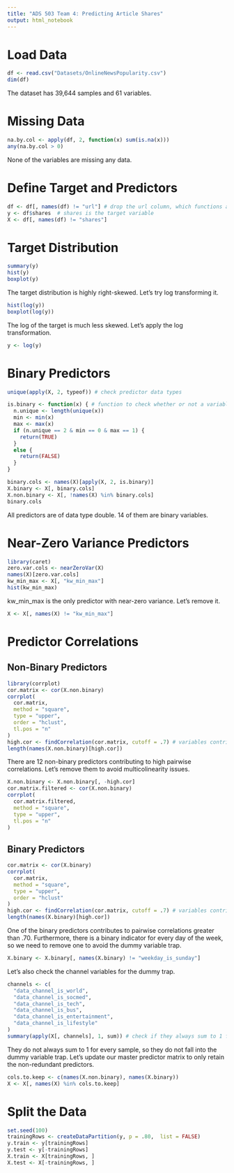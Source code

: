 ```yaml
---
title: "ADS 503 Team 4: Predicting Article Shares"
output: html_notebook
---
```


# Load Data
```r
df <- read.csv("Datasets/OnlineNewsPopularity.csv")
dim(df)
```
The dataset has 39,644 samples and 61 variables. 

# Missing Data
```r
na.by.col <- apply(df, 2, function(x) sum(is.na(x)))
any(na.by.col > 0)
```
None of the variables are missing any data. 

# Define Target and Predictors
```r
df <- df[, names(df) != "url"] # drop the url column, which functions as a sample ID
y <- df$shares  # shares is the target variable 
X <- df[, names(df) != "shares"]
```

# Target Distribution
```r
summary(y)
hist(y)
boxplot(y)
```

The target distribution is highly right-skewed. Let's try log transforming it. 
```r
hist(log(y))
boxplot(log(y))
```

The log of the target is much less skewed. Let's apply the log transformation. 
```r
y <- log(y)
```


# Binary Predictors
```r
unique(apply(X, 2, typeof)) # check predictor data types 

is.binary <- function(x) { # function to check whether or not a variable is binary 
  n.unique <- length(unique(x))
  min <- min(x)
  max <- max(x)
  if (n.unique == 2 & min == 0 & max == 1) {
    return(TRUE)
  }
  else {
    return(FALSE)
  }
}

binary.cols <- names(X)[apply(X, 2, is.binary)]
X.binary <- X[, binary.cols]
X.non.binary <- X[, !names(X) %in% binary.cols]
binary.cols
```
All predictors are of data type double. 14 of them are binary variables. 

# Near-Zero Variance Predictors
```r
library(caret)
zero.var.cols <- nearZeroVar(X)
names(X)[zero.var.cols]
kw_min_max <- X[, "kw_min_max"]
hist(kw_min_max)
```

kw_min_max is the only predictor with near-zero variance. Let's remove it.
```r
X <- X[, names(X) != "kw_min_max"]
```

# Predictor Correlations
## Non-Binary Predictors
```r
library(corrplot)
cor.matrix <- cor(X.non.binary)
corrplot(
  cor.matrix, 
  method = "square", 
  type = "upper", 
  order = "hclust",
  tl.pos = "n"
)
high.cor <- findCorrelation(cor.matrix, cutoff = .7) # variables contributing to high pairwise correlations 
length(names(X.non.binary)[high.cor])
```

There are 12 non-binary predictors contributing to high pairwise correlations. Let's remove them to avoid multicolinearity issues. 
```r
X.non.binary <- X.non.binary[, -high.cor]
cor.matrix.filtered <- cor(X.non.binary)
corrplot(
  cor.matrix.filtered,
  method = "square",
  type = "upper",
  tl.pos = "n"
)
```

## Binary Predictors
```r
cor.matrix <- cor(X.binary)
corrplot(
  cor.matrix, 
  method = "square", 
  type = "upper", 
  order = "hclust"
)
high.cor <- findCorrelation(cor.matrix, cutoff = .7) # variables contributing to high pairwise correlations 
length(names(X.binary)[high.cor])
```

One of the binary predictors contributes to pairwise correlations greater than .70. Furthermore, there is a binary indicator for every day of the week, so we need to remove one to avoid the dummy variable trap. 

```r
X.binary <- X.binary[, names(X.binary) != "weekday_is_sunday"]
```
Let's also check the channel variables for the dummy trap. 
```r
channels <- c(
  "data_channel_is_world",
  "data_channel_is_socmed",
  "data_channel_is_tech",
  "data_channel_is_bus",
  "data_channel_is_entertainment",
  "data_channel_is_lifestyle"
)
summary(apply(X[, channels], 1, sum)) # check if they always sum to 1 for every sample
```
They do not always sum to 1 for every sample, so they do not fall into the dummy variable trap. 
Let's update our master predictor matrix to only retain the non-redundant predictors. 
```r
cols.to.keep <- c(names(X.non.binary), names(X.binary))
X <- X[, names(X) %in% cols.to.keep] 
```

# Split the Data
```r
set.seed(100)
trainingRows <- createDataPartition(y, p = .80,  list = FALSE)
y.train <- y[trainingRows]
y.test <- y[-trainingRows]
X.train <- X[trainingRows, ]
X.test <- X[-trainingRows, ]
```

























